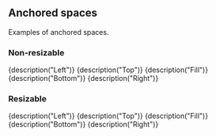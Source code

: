 
<CommonHeader />

<Meta title="Basic examples|Anchored" />

## Anchored spaces

Examples of anchored spaces.

### Non-resizable

<Preview>
	<Story name="Non-resizable">
		<ViewPort>
			<Left size="20%" style={blue}>
				{description("Left")}
			</Left>
			<Fill style={green}>
				<Top size="20%" style={red}>
					{description("Top")}
				</Top>
				<Fill style={green}>{description("Fill")}</Fill>
				<Bottom size="20%" style={red}>
					{description("Bottom")}
				</Bottom>
			</Fill>
			<Right size="20%" style={blue}>
				{description("Right")}
			</Right>
		</ViewPort>
	</Story>
</Preview>

### Resizable

<Preview>
	<Story name="Resizable">
		<ViewPort>
			<LeftResizable size="20%" style={blue} trackSize={true}>
				{description("Left")}
			</LeftResizable>
			<Fill style={green}>
				<TopResizable size="20%" style={red} trackSize={true}>
					{description("Top")}
				</TopResizable>
				<Fill style={green} trackSize={true}>
					{description("Fill")}
				</Fill>
				<BottomResizable size="20%" style={red} trackSize={true}>
					{description("Bottom")}
				</BottomResizable>
			</Fill>
			<RightResizable size="20%" style={blue} trackSize={true}>
				{description("Right")}
			</RightResizable>
		</ViewPort>
	</Story>
</Preview>
